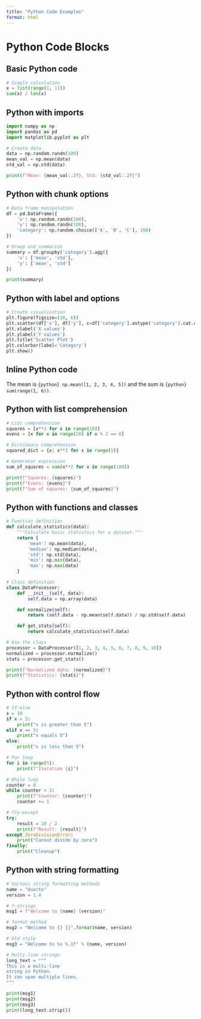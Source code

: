 ```yaml
---
title: "Python Code Examples"
format: html
---
```


# Python Code Blocks

## Basic Python code

```python
# Simple calculation
x = list(range(1, 11))
sum(x) / len(x)
```

## Python with imports

```python
import numpy as np
import pandas as pd
import matplotlib.pyplot as plt

# Create data
data = np.random.randn(100)
mean_val = np.mean(data)
std_val = np.std(data)

print(f"Mean: {mean_val:.2f}, Std: {std_val:.2f}")
```

## Python with chunk options

```python
# Data frame manipulation
df = pd.DataFrame({
    'x': np.random.randn(100),
    'y': np.random.randn(100),
    'category': np.random.choice(['A', 'B', 'C'], 100)
})

# Group and summarize
summary = df.groupby('category').agg({
    'x': ['mean', 'std'],
    'y': ['mean', 'std']
})

print(summary)
```

## Python with label and options

```python
# Create visualization
plt.figure(figsize=(10, 6))
plt.scatter(df['x'], df['y'], c=df['category'].astype('category').cat.codes, alpha=0.6)
plt.xlabel('X values')
plt.ylabel('Y values')
plt.title('Scatter Plot')
plt.colorbar(label='Category')
plt.show()
```

## Inline Python code

The mean is `{python} np.mean([1, 2, 3, 4, 5])` and the sum is `{python} sum(range(1, 6))`.

## Python with list comprehension

```python
# List comprehension
squares = [x**2 for x in range(10)]
evens = [x for x in range(20) if x % 2 == 0]

# Dictionary comprehension
squared_dict = {x: x**2 for x in range(5)}

# Generator expression
sum_of_squares = sum(x**2 for x in range(100))

print(f"Squares: {squares}")
print(f"Evens: {evens}")
print(f"Sum of squares: {sum_of_squares}")
```

## Python with functions and classes

```python
# Function definition
def calculate_statistics(data):
    """Calculate basic statistics for a dataset."""
    return {
        'mean': np.mean(data),
        'median': np.median(data),
        'std': np.std(data),
        'min': np.min(data),
        'max': np.max(data)
    }

# Class definition
class DataProcessor:
    def __init__(self, data):
        self.data = np.array(data)

    def normalize(self):
        return (self.data - np.mean(self.data)) / np.std(self.data)

    def get_stats(self):
        return calculate_statistics(self.data)

# Use the class
processor = DataProcessor([1, 2, 3, 4, 5, 6, 7, 8, 9, 10])
normalized = processor.normalize()
stats = processor.get_stats()

print(f"Normalized data: {normalized}")
print(f"Statistics: {stats}")
```

## Python with control flow

```python
# If-else
x = 10
if x > 5:
    print("x is greater than 5")
elif x == 5:
    print("x equals 5")
else:
    print("x is less than 5")

# For loop
for i in range(5):
    print(f"Iteration {i}")

# While loop
counter = 0
while counter < 3:
    print(f"Counter: {counter}")
    counter += 1

# Try-except
try:
    result = 10 / 2
    print(f"Result: {result}")
except ZeroDivisionError:
    print("Cannot divide by zero")
finally:
    print("Cleanup")
```

## Python with string formatting

```python
# Various string formatting methods
name = "Quarto"
version = 1.4

# f-strings
msg1 = f"Welcome to {name} {version}"

# format method
msg2 = "Welcome to {} {}".format(name, version)

# Old style
msg3 = "Welcome to %s %.1f" % (name, version)

# Multi-line strings
long_text = """
This is a multi-line
string in Python.
It can span multiple lines.
"""

print(msg1)
print(msg2)
print(msg3)
print(long_text.strip())
```
